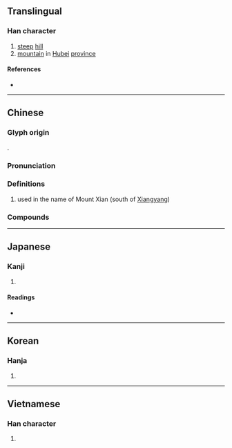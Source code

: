 {{also|岘}}
{{character info}}
==Translingual==

===Han character===
{{Han char|rn=46|rad=山|as=07|sn=10|four=26710|canj=UBUU|ids=⿰山見}}

# [[steep]] [[hill]]
# [[mountain]] in [[Hubei]] [[province]]

====References====
* {{Han ref|kx=0312.020|dkj=08106|dj=0612.090|hdz=10773.120|uh=5CF4|ud=23796|bh=AE73|bd=44659}}

----

==Chinese==
{{zh-forms|s=岘}}

===Glyph origin===
{{Han etym}}
{{Han compound|山|見|c1=s|c2=p|t1=mountain|ls=psc}}.

===Pronunciation===
{{zh-pron
|m=xiàn
|c=jin6
|mc=y
|oc=y
|cat=
}}

===Definitions===
{{zh-hanzi}}

# used in the name of Mount Xian (south of [[Xiangyang]])

===Compounds===
{{zh-der|峴山|峴山碑|古峴鎮}}

----

==Japanese==

===Kanji===
{{ja-kanji|grade=|rs=山07}}

# {{rfdef|ja|sort=山07}}

====Readings====
* {{ja-readings
|goon=けん, げん
|kanon=けん
|kun=けわ-し.い
}}

----

==Korean==

===Hanja===
{{ko-hanja|hangeul=현|rv=hyeon|mr=hyŏn}}

# {{rfdef|ko|sort=山07}}

----

==Vietnamese==

===Han character===
{{vi-hantu|[[nghiễn]], [[hiện]]|rs=山07}}

# {{rfdef|vi|sort=山07}}